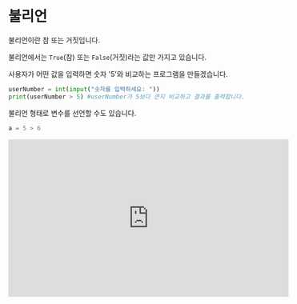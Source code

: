 # 불리언

불리언이란 참 또는 거짓입니다.

불리언에서는 `True`(참) 또는 `False`(거짓)라는 값만 가지고 있습니다.

사용자가 어떤 값을 입력하면 숫자 '5'와 비교하는 프로그램을 만들겠습니다.

```py
userNumber = int(input("숫자를 입력하세요: "))
print(userNumber > 5) #userNumber가 5보다 큰지 비교하고 결과를 출력합니다.
```

불리언 형태로 변수를 선언할 수도 있습니다.

```py
a = 5 > 6
```

<iframe
  loading="lazy"
  width="560"
  height="315"
  className="youtube" src="https://www.youtube.com/embed/QRDmXqVbNPs"
  title="YouTube video player"
  frameBorder="0"
  allow="accelerometer; autoplay; clipboard-write; encrypted-media; gyroscope; picture-in-picture"
/>

## 주의할 점

파이썬에서는 '옳다면 `True`라고 출력되고 옳지 않다면 `False`'라고 출력됩니다.

기억하세요! `True`와 `False`의 첫 번째 글자는 대문자입니다!

소수로 소문자로 사용하면 다음과 같은 에러가 생깁니다.

<iframe
  loading="lazy"
  title="Python Playground"
  src="https://trinket.io/embed/python/8500bba20b"
  height="400"
/>

## not 연산자

불리언에서 `True`를 `False`로 `False`를 `True`로 바꾸기 위하여 `not`을 변수 앞에 붙이면 그 반대가 출력됩니다.

<iframe
  loading="lazy"
  title="Python Playground"
  src="https://trinket.io/embed/python/5fbbc3204c"
  height="400"
/>

## `assert()`

다음과 같은 예시를 보겠습니다.

CODE1에서 만일 2가 1보다 크면 에러 없이 넘어갑니다.

하지만 만일 `assert` 다음에 나오는 불리언이 거짓이라면 에러가 생깁니다.

에러가 생기는 예시를 관찰하겠습니다.

CODE2는 2가 1보다 크지 않기 때문에 에러가 생깁니다.

파이썬에서 assert의 불리언이 `False`라면 assert 에러가 생깁니다.

파이썬 프로그램에서 나만의 메시지를 만들려면 불리언 뒤에 메시지를 넣으면 됩니다. (CODE3를 확인하세요)

<iframe
  loading="lazy"
  title="Python Playground"
  src="https://trinket.io/embed/python3/b23c21c043"
  height="400"
/>

## `all()`과 any()

`all()` 함수는 리스트(배울 내용)가 주어지면 그중에 모두 다 `True`라면 `True`를 돌려주고 하나라도 `True`가 아니면 `False`를 돌려줍니다.

이 메서드는 한 값이 `True`여도 `True`이고 모두 다 `True`가 아니면 `False`를 출력합니다.

<iframe
  loading="lazy"
  title="Python Playground"
  src="https://trinket.io/embed/python/6d4ae0d672"
  height="400"
/>


<Quiz
  quiz={{
    quizTitle: '파이썬 퀴즈 7',
    quizSynopsis: 'bool 연습',
    nrOfQuestions: '3',
    questions: [
      {
        question: 'print(all([True, False, True, True]))',
        questionType: 'text',
        answerSelectionType: 'single',
        answers: ['False', 'True', '에러', 'NaN'],
        correctAnswer: '1',
        explanation:
          'all()은 리스트에서 모든 값이 True이면 True를 돌려주고 하나라도 True가 아니면 False를 돌려줍니다.',
        point: '40'
      },
      {
        question: 'print(any([True, False, True, True]))',
        questionType: 'text',
        answerSelectionType: 'single',
        answers: ['False', 'True', '에러', 'NaN'],
        correctAnswer: '2',
        explanation:
          'any()은 리스트에서 하나라도 True이면 True를 돌려주고 모든 값이 True이면 True를 돌려줍니다.',
        point: '40'
      },
      {
        question: 'print(not not True)',
        questionType: 'text',
        answerSelectionType: 'single',
        answers: ['True', 'False', '에러', 'NaN'],
        correctAnswer: '1',
        explanation:
          'not 연산자는 불리언에서 True를 False로 False를 True로 바꾸기 위하여 not을 변수 앞에 붙이면 그 반대가 출력됩니다. ',
        point: '20'
      }
    ]
  }}
/>
